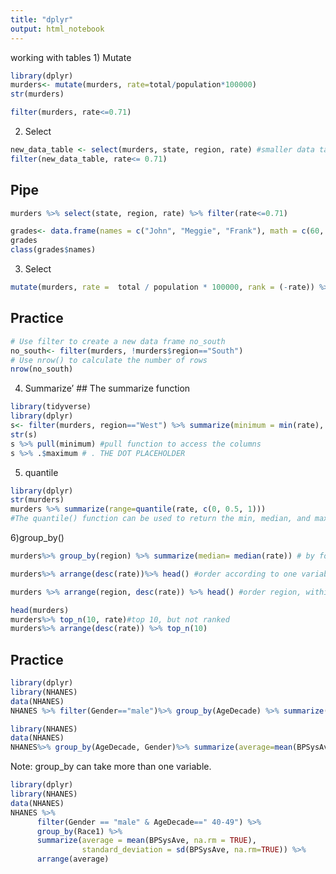 ```yaml
---
title: "dplyr"
output: html_notebook
---
```


working with tables
1) Mutate
```r
library(dplyr)
murders<- mutate(murders, rate=total/population*100000)
str(murders)
```
```r
filter(murders, rate<=0.71)
```
2) Select
```r
new_data_table <- select(murders, state, region, rate) #smaller data table
filter(new_data_table, rate<= 0.71)
```
## Pipe
```r
murders %>% select(state, region, rate) %>% filter(rate<=0.71)
```
```r
grades<- data.frame(names = c("John", "Meggie", "Frank"), math = c(60, 65, 50), English = c(68, 98, 99))
grades
class(grades$names)
```
3) Select
```r
mutate(murders, rate =  total / population * 100000, rank = (-rate)) %>% select(state, rate, rank)
```

## Practice
```r
# Use filter to create a new data frame no_south
no_south<- filter(murders, !murders$region=="South")
# Use nrow() to calculate the number of rows
nrow(no_south)
```
4) Summarize'
## The summarize function
```r
library(tidyverse)
library(dplyr)
s<- filter(murders, region=="West") %>% summarize(minimum = min(rate), median=median(rate), maximum=max(rate))
str(s)
s %>% pull(minimum) #pull function to access the columns
s %>% .$maximum # . THE DOT PLACEHOLDER
```
5) quantile
```r
library(dplyr)
str(murders)
murders %>% summarize(range=quantile(rate, c(0, 0.5, 1)))
#The quantile() function can be used to return the min, median, and max in a single line of code
```

6)group_by() 
```r
murders%>% group_by(region) %>% summarize(median= median(rate)) # by followed by summarize us the most used operation in data analysis
```


```r
murders%>% arrange(desc(rate))%>% head() #order according to one variable
```

```r
murders %>% arrange(region, desc(rate)) %>% head() #order region, within region, order by murder rate
```

```r
head(murders)
murders%>% top_n(10, rate)#top 10, but not ranked
murders%>% arrange(desc(rate)) %>% top_n(10)
```

## Practice 
```r
library(dplyr)
library(NHANES)
data(NHANES)
NHANES %>% filter(Gender=="male")%>% group_by(AgeDecade) %>% summarize(average=mean(BPSysAve, na.rm=TRUE), standard_deviation=sd(BPSysAve, na.rm=TRUE)) 
```

```r
library(NHANES)
data(NHANES)
NHANES%>% group_by(AgeDecade, Gender)%>% summarize(average=mean(BPSysAve, na.rm=TRUE), standard_deviation=sd(BPSysAve, na.rm=TRUE)) 
```
Note: group_by can take more than one variable.
```r
library(dplyr)
library(NHANES)
data(NHANES)
NHANES %>%
      filter(Gender == "male" & AgeDecade==" 40-49") %>%
      group_by(Race1) %>%
      summarize(average = mean(BPSysAve, na.rm = TRUE), 
                standard_deviation = sd(BPSysAve, na.rm=TRUE)) %>%
      arrange(average)
```